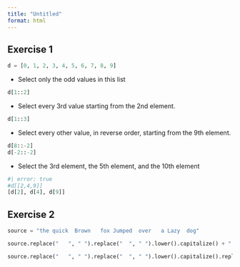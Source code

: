 ```yaml
---
title: "Untitled"
format: html
---
```


## Exercise 1

```python
d = [0, 1, 2, 3, 4, 5, 6, 7, 8, 9]
```

* Select only the odd values in this list

```python
d[1::2]
```

* Select every 3rd value starting from the 2nd element.

```python
d[1::3]
```

* Select every other value, in reverse order, starting from the 9th element.

```python
d[8::-2]
d[-2::-2]
```

* Select the 3rd element, the 5th element, and the 10th element

```python
#| error: true
#d[[2,4,9]]
[d[2], d[4], d[9]]
```

## Exercise 2

```python
source = "the quick  Brown   fox Jumped  over   a Lazy  dog"
```

```python
source.replace("   ", " ").replace("  ", " ").lower().capitalize() + "."
```
```python
source.replace("   ", " ").replace("  ", " ").lower().capitalize().replace("dog", "dog.")
```
